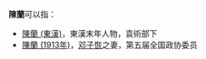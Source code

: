 '''陳蘭'''可以指：
* [[陳蘭_(東漢)|陳蘭 (東漢)]]，東漢末年人物，袁術部下
* [[陳蘭_(1913年)|陳蘭 (1913年)]]，[[邓子恢|邓子恢]]之妻，第五届全国政协委员

{{disambig}}